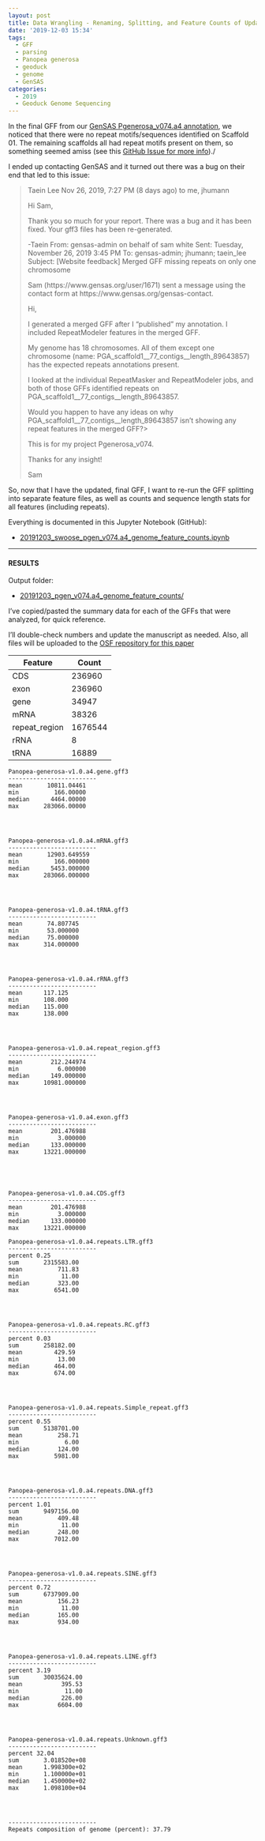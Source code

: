 ```yaml
---
layout: post
title: Data Wrangling - Renaming, Splitting, and Feature Counts of Updated Pgenerosa_v074 GenSAS Merged GFF
date: '2019-12-03 15:34'
tags:
  - GFF
  - parsing
  - Panopea generosa
  - geoduck
  - genome
  - GenSAS
categories:
  - 2019
  - Geoduck Genome Sequencing
---
```

In the final GFF from our [GenSAS Pgenerosa_v074.a4 annotation ](https://robertslab.github.io/sams-notebook/posts/2019-09-28-Genome-Annotation---Pgenerosa_v074-a4-Using-GenSAS/), we noticed that there were no repeat motifs/sequences identified on Scaffold 01. The remaining scaffolds all had repeat motifs present on them, so something seemed amiss (see this [GitHub Issue for more info](https://github.com/RobertsLab/resources/issues/788))./

I ended up contacting GenSAS and it turned out there was a bug on their end that led to this issue:


>Taein Lee
>Nov 26, 2019, 7:27 PM (8 days ago)
>to me, jhumann
>
>Hi Sam,
>
>Thank you so much for your report. There was a bug and it has been fixed.
>Your gff3 files has been re-generated.
>
>-Taein
>From: gensas-admin on behalf of sam white
>Sent: Tuesday, November 26, 2019 3:45 PM
>To: gensas-admin; jhumann; taein_lee
>Subject: [Website feedback] Merged GFF missing repeats on only one chromosome
>
>Sam (https://www.gensas.org/user/1671) sent a message using the contact form
>at https://www.gensas.org/gensas-contact.
>
>Hi,
>
>I generated a merged GFF after I "published" my annotation. I included
>RepeatModeler features in the merged GFF.
>
>My genome has 18 chromosomes. All of them except one chromosome (name:
>PGA_scaffold1__77_contigs__length_89643857) has the expected repeats
>annotations present.
>
>I looked at the individual RepeatMasker and RepeatModeler jobs, and both of
>those GFFs identified repeats on PGA_scaffold1__77_contigs__length_89643857.
>
>Would you happen to have any ideas on why
>PGA_scaffold1__77_contigs__length_89643857 isn't showing any repeat features
>in the merged GFF?>
>
>This is for my project Pgenerosa_v074.
>
>Thanks for any insight!
>
>Sam

So, now that I have the updated, final GFF, I want to re-run the GFF splitting into separate feature files, as well as counts and sequence length stats for all features (including repeats).

Everything is documented in this Jupyter Notebook (GitHub):

- [20191203_swoose_pgen_v074.a4_genome_feature_counts.ipynb](https://github.com/RobertsLab/code/blob/master/notebooks/sam/20191203_swoose_pgen_v074.a4_genome_feature_counts.ipynb)

---

#### RESULTS

Output folder:

- [20191203_pgen_v074.a4_genome_feature_counts/](https://gannet.fish.washington.edu/Atumefaciens/20191203_pgen_v074.a4_genome_feature_counts/)


I've copied/pasted the summary data for each of the GFFs that were analyzed, for quick reference.

I'll double-check numbers and update the manuscript as needed. Also, all files will be uploaded to the [OSF repository for this paper](https://osf.io/yem8n/files/)

| Feature       | Count   |
|---------------|---------|
| CDS           | 236960  |
| exon          | 236960  |
| gene          | 34947   |
| mRNA          | 38326   |
| repeat_region | 1676544 |
| rRNA          | 8       |
| tRNA          | 16889   |



```
Panopea-generosa-v1.0.a4.gene.gff3
-------------------------
mean       10811.04461
min          166.00000
median      4464.00000
max       283066.00000




Panopea-generosa-v1.0.a4.mRNA.gff3
-------------------------
mean       12903.649559
min          166.000000
median      5453.000000
max       283066.000000




Panopea-generosa-v1.0.a4.tRNA.gff3
-------------------------
mean       74.807745
min        53.000000
median     75.000000
max       314.000000




Panopea-generosa-v1.0.a4.rRNA.gff3
-------------------------
mean      117.125
min       108.000
median    115.000
max       138.000




Panopea-generosa-v1.0.a4.repeat_region.gff3
-------------------------
mean        212.244974
min           6.000000
median      149.000000
max       10981.000000




Panopea-generosa-v1.0.a4.exon.gff3
-------------------------
mean        201.476988
min           3.000000
median      133.000000
max       13221.000000





Panopea-generosa-v1.0.a4.CDS.gff3
-------------------------
mean        201.476988
min           3.000000
median      133.000000
max       13221.000000

Panopea-generosa-v1.0.a4.repeats.LTR.gff3
-------------------------
percent 0.25
sum       2315583.00
mean          711.83
min            11.00
median        323.00
max          6541.00




Panopea-generosa-v1.0.a4.repeats.RC.gff3
-------------------------
percent 0.03
sum       258182.00
mean         429.59
min           13.00
median       464.00
max          674.00




Panopea-generosa-v1.0.a4.repeats.Simple_repeat.gff3
-------------------------
percent 0.55
sum       5138701.00
mean          258.71
min             6.00
median        124.00
max          5981.00




Panopea-generosa-v1.0.a4.repeats.DNA.gff3
-------------------------
percent 1.01
sum       9497156.00
mean          409.48
min            11.00
median        248.00
max          7012.00




Panopea-generosa-v1.0.a4.repeats.SINE.gff3
-------------------------
percent 0.72
sum       6737909.00
mean          156.23
min            11.00
median        165.00
max           934.00




Panopea-generosa-v1.0.a4.repeats.LINE.gff3
-------------------------
percent 3.19
sum       30035624.00
mean           395.53
min             11.00
median         226.00
max           6604.00




Panopea-generosa-v1.0.a4.repeats.Unknown.gff3
-------------------------
percent 32.04
sum       3.018520e+08
mean      1.998300e+02
min       1.100000e+01
median    1.450000e+02
max       1.098100e+04




-------------------------
Repeats composition of genome (percent): 37.79
```
